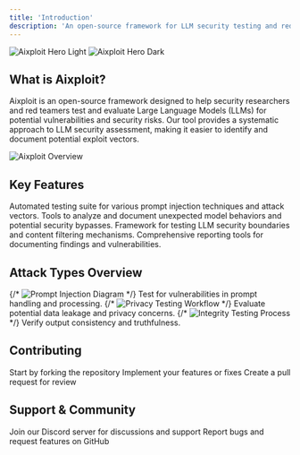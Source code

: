 ```yaml
---
title: 'Introduction'
description: 'An open-source framework for LLM security testing and red teaming'
---
```


<img
  className="block dark:hidden"
  src="/images/aixploit-banner-light.png"
  alt="Aixploit Hero Light"
/>
<img
  className="hidden dark:block"
  src="/images/aixploit-banner-dark.png"
  alt="Aixploit Hero Dark"
/>

## What is Aixploit?

Aixploit is an open-source framework designed to help security researchers and red teamers test and evaluate Large Language Models (LLMs) for potential vulnerabilities and security risks. Our tool provides a systematic approach to LLM security assessment, making it easier to identify and document potential exploit vectors.

<Frame>
  <img src="/images/aixploit.png" alt="Aixploit Overview" />
</Frame>

## Key Features

<CardGroup cols={2}>
  <Card title="Prompt Injection Testing" icon="syringe" color="#ff6b6b">
    Automated testing suite for various prompt injection techniques and attack vectors.
  </Card>
  <Card title="Model Behavior Analysis" icon="brain" color="#4ecdc4">
    Tools to analyze and document unexpected model behaviors and potential security bypasses.
  </Card>
  <Card title="Security Boundary Testing" icon="shield" color="#45b7d1">
    Framework for testing LLM security boundaries and content filtering mechanisms.
  </Card>
  <Card title="Reporting & Documentation" icon="file-lines" color="#96ceb4">
    Comprehensive reporting tools for documenting findings and vulnerabilities.
  </Card>
</CardGroup>

## Attack Types Overview

<Steps>
  <Step title="Prompt Injection">
  {/* 
    <Frame>
      <img src="/images/prompt-injection.png" alt="Prompt Injection Diagram" />
    </Frame>*/}
    Test for vulnerabilities in prompt handling and processing.
  </Step>
  <Step title="Privacy Testing">
    {/* 
    <Frame>
      <img src="/images/privacy-testing.png" alt="Privacy Testing Workflow" />
    </Frame>*/}
    Evaluate potential data leakage and privacy concerns.
  </Step>
  <Step title="Integrity Checks">
    {/* 
    <Frame>
      <img src="/images/integrity-checks.png" alt="Integrity Testing Process" />
    </Frame>*/}
    Verify output consistency and truthfulness.
  </Step>
</Steps>

## Contributing

<CardGroup cols={3}>
  <Card title="Fork Repository" icon="code-fork">
    Start by forking the repository
  </Card>
  <Card title="Make Changes" icon="code">
    Implement your features or fixes
  </Card>
  <Card title="Submit PR" icon="code-pull-request">
    Create a pull request for review
  </Card>
</CardGroup>

## Support & Community

<CardGroup cols={2}>
  <Card title="Discord Community" icon="discord">
    Join our Discord server for discussions and support
  </Card>
  <Card title="GitHub Issues" icon="github">
    Report bugs and request features on GitHub
  </Card>
</CardGroup>
